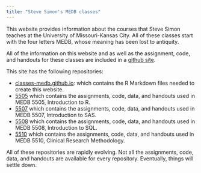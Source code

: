 ```yaml
---
title: "Steve Simon's MEDB classes"
---
```

    
This website provides information about the courses that Steve Simon teaches at the University of Missouri-Kansas City. All of these classes start with the four letters MEDB, whose meaning has been lost to antiquity.

All of the information on this website and as well as the assignment, code, and handouts for these classes are included in a [github site](https://github.com/classes-medb).

This site has the following repositories:

+ [classes-medb.github.io](https://github.com/classes-medb/classes-medb.github.io): which contains the R Markdown files needed to create this website.
+ [5505](https://github.com/classes-medb/5507) which contains the assignments, code, data, and handouts used in MEDB 5505, Introduction to R.
+ [5507](https://github.com/classes-medb/5507) which contains the assignments, code, data, and handouts used in MEDB 5507, Introduction to SAS.
+ [5508](https://github.com/classes-medb/5508) which contains the assignments, code, data, and handouts used in MEDB 5508, Introduction to SQL.
+ [5510](https://github.com/classes-medb/5510) which contains the assignments, code, data, and handouts used in MEDB 5510, Clinical Research Methodology.

All of these repositories are rapidly evolving. Not all the assignments, code, data, and handouts are available for every repository. Eventually, things will settle down.